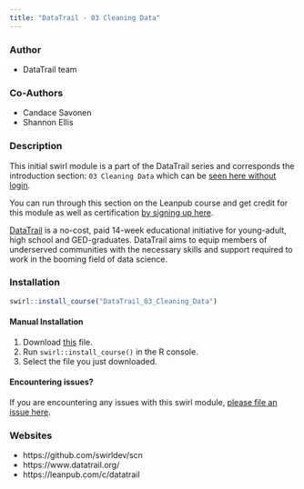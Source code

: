```yaml
---
title: "DataTrail - 03 Cleaning Data"
---
```


### Author

- DataTrail team

### Co-Authors

- Candace Savonen
- Shannon Ellis

### Description

This initial swirl module is a part of the DataTrail series and corresponds the introduction section: `03 Cleaning Data` which can be [seen here without login](https://datatrail-jhu.github.io/DataTrail/cleaning-data.html).

You can run through this section on the Leanpub course and get credit for this module as well as certification [by signing up here](https://leanpub.com/c/datatrail).

[DataTrail](https://www.datatrail.org/) is a no-cost, paid 14-week educational initiative for young-adult, high school and GED-graduates. DataTrail aims to equip members of underserved communities with the necessary skills and support required to work in the booming field of data science.

### Installation

```r
swirl::install_course("DataTrail_03_Cleaning_Data")
```

#### Manual Installation

1. Download [this](http://swirlstats.com/scn/DataTrail_03_Cleaning_the_Data.swc) file.
2. Run `swirl::install_course()` in the R console.
3. Select the file you just downloaded.

#### Encountering issues?

If you are encountering any issues with this swirl module, [please file an issue here](https://github.com/datatrail-jhu/datatrail-swirl/issues/new).

### Websites

- https://github.com/swirldev/scn
- https://www.datatrail.org/
- https://leanpub.com/c/datatrail
